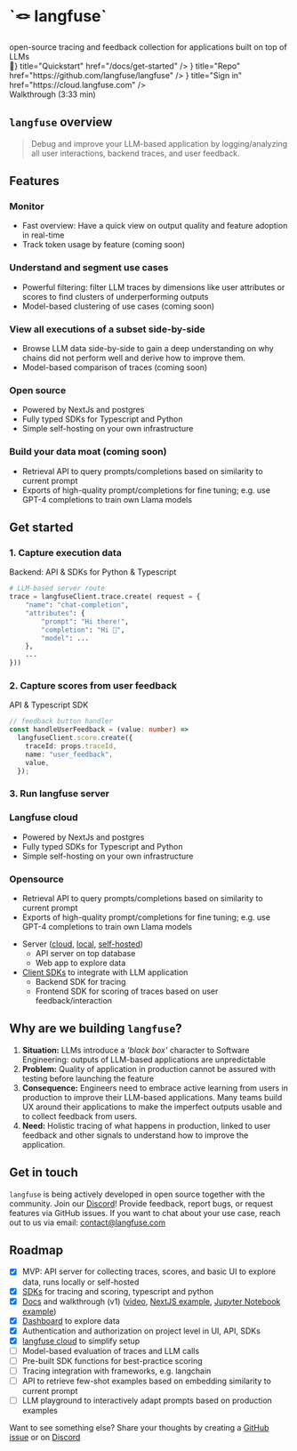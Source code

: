 
<div className="gap-3 mt-0 mb-10 md:mt-24 md:mb-20 lg:my-30">
  <h1>`🪢 langfuse`</h1>
  <div className="text-xl text-center">
    open-source tracing and feedback collection for applications built on top of
    LLMs
  </div>

  <div className="flex mt-3 gap-3 justify-center flex-wrap">
    <Card icon={<span>🚀</span>} title="Quickstart" href="/docs/get-started" />
    <Card
      icon={<SiGithub size="24" />}
      title="Repo"
      href="https://github.com/langfuse/langfuse"
    />
    <Card
      icon={<AiOutlineCloud size="24" />}
      title="Sign in"
      href="https://cloud.langfuse.com"
    />
  </div>
</div>


<div className="mb-20">
  <Demo />
  <div className="text-center -mt-4 text-gray-500">Walkthrough (3:33 min)</div>
</div>

## `langfuse` overview

> Debug and improve your LLM-based application by logging/analyzing all user interactions, backend traces, and user feedback.


<Overview />

## Features


<Feature src={screenDashboard} imageAlt="test" imagePosition="left">

### Monitor

- Fast overview: Have a quick view on output quality and feature adoption in real-time
- Track token usage by feature (coming soon)

</Feature>

<Feature src={screenDashboard} imageAlt="test" imagePosition="right">

### Understand and segment use cases

- Powerful filtering: filter LLM traces by dimensions like user attributes or scores to find clusters of underperforming outputs
- Model-based clustering of use cases (coming soon)

</Feature>

<Feature src={screenDashboard} imageAlt="test" imagePosition="left">

### View all executions of a subset side-by-side

- Browse LLM data side-by-side to gain a deep understanding on why chains did not perform well and derive how to improve them.
- Model-based comparison of traces (coming soon)

</Feature>


<TwoCards className="my-24">
<StartCard isOutline>
  
### Open source

- Powered by NextJs and postgres
- Fully typed SDKs for Typescript and Python
- Simple self-hosting on your own infrastructure

</StartCard>
<StartCard isOutline>
  
### Build your data moat (coming soon)

- Retrieval API to query prompts/completions based on similarity to current prompt
- Exports of high-quality prompt/completions for fine tuning; e.g. use GPT-4 completions to train own Llama models

</StartCard>
</TwoCards>

## Get started

<div className="grid md:grid-cols-2 md:gap-7">
<div>

### 1. Capture execution data

<span>Backend: API & SDKs for Python & Typescript</span>

```python filename="server.py"
# LLM-based server route
trace = langfuseClient.trace.create( request = {
    "name": "chat-completion",
    "attributes": {
        "prompt": "Hi there!",
        "completion": "Hi 👋",
        "model": ...
    },
    ...
}))
```

</div>
<div>

### 2. Capture scores from user feedback

<span>API & Typescript SDK</span>

```typescript filename="UserFeedbackComponent.tsx"
// feedback button handler
const handleUserFeedback = (value: number) =>
  langfuseClient.score.create({
    traceId: props.traceId,
    name: "user_feedback",
    value,
  });
```

</div>
</div>

### 3. Run langfuse server

<TwoCards className="mt-6">
<StartCard isDark>
  
### Langfuse cloud

- Powered by NextJs and postgres
- Fully typed SDKs for Typescript and Python
- Simple self-hosting on your own infrastructure

</StartCard>
<StartCard>
  
### Opensource

- Retrieval API to query prompts/completions based on similarity to current prompt
- Exports of high-quality prompt/completions for fine tuning; e.g. use GPT-4 completions to train own Llama models

</StartCard>
</TwoCards>

- Server ([cloud](/docs/cloud), [local](/docs/local), [self-hosted](/docs/self-host))
  - API server on top database
  - Web app to explore data
- [Client SDKs](/docs/sdk) to integrate with LLM application
  - Backend SDK for tracing
  - Frontend SDK for scoring of traces based on user feedback/interaction

## Why are we building `langfuse`?

1. **Situation:** LLMs introduce a _'black box'_ character to Software Engineering: outputs of LLM-based applications are unpredictable
2. **Problem:** Quality of application in production cannot be assured with testing before launching the feature
3. **Consequence:** Engineers need to embrace active learning from users in production to improve their LLM-based applications. Many teams build UX around their applications to make the imperfect outputs usable and to collect feedback from users.
4. **Need:** Holistic tracing of what happens in production, linked to user feedback and other signals to understand how to improve the application.

## Get in touch

`langfuse` is being actively developed in open source together with the community. Join our [Discord](https://discord.com/invite/DNDAarxE)! Provide feedback, report bugs, or request features via GitHub issues. If you want to chat about your use case, reach out to us via email: contact@langfuse.com

## Roadmap

- [x] MVP: API server for collecting traces, scores, and basic UI to explore data, runs locally or self-hosted
- [x] [SDKs](/docs/sdk) for tracing and scoring, typescript and python
- [x] [Docs](/docs) and walkthrough (v1) ([video](#), [NextJS example](https://github.com/langfuse/langfuse-demo), [Jupyter Notebook example](https://github.com/langfuse/langfuse-demo-python/blob/main/notebook.ipynb))
- [x] [Dashboard](/docs/interface#dashboard) to explore data
- [x] Authentication and authorization on project level in UI, API, SDKs
- [x] [langfuse cloud](/docs/cloud) to simplify setup
- [ ] Model-based evaluation of traces and LLM calls
- [ ] Pre-built SDK functions for best-practice scoring
- [ ] Tracing integration with frameworks, e.g. langchain
- [ ] API to retrieve few-shot examples based on embedding similarity to current prompt
- [ ] LLM playground to interactively adapt prompts based on production examples

Want to see something else? Share your thoughts by creating a [GitHub issue](https://github.com/langfuse/langfuse/issues/new/choose) or on [Discord](https://discord.com/invite/DNDAarxE)
